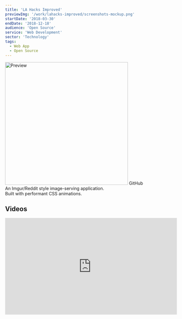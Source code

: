 ```yaml
---
title: 'LA Hacks Improved'
previewImg: '/work/lahacks-improved/screenshots-mockup.png'
startDate: '2018-03-30'
endDate: '2018-12-18'
audience: 'Open Source'
service: 'Web Development'
sector: 'Technology'
tags:
  - Web App
  - Open Source
---
```


<Img alt="Preview" src="/work/lahacks-improved/screenshots-mockup.png" height="400"/>

<Typography component="div" textAlign="center">
  <Anchor href="https://github.com/DamSenViet/lahacks-improved">GitHub</Anchor><br/>
  An Imgur/Reddit style image-serving application.<br/>
  Built with performant CSS animations.<br/>
</Typography>

## Videos

<MediaContainer>
  <iframe
    width="560"
    height="315"
    src="https://www.youtube-nocookie.com/embed/UAslSN53XpY?si=jCrNmAms40Pqmb6W"
    title="YouTube video player"
    frameBorder="0"
    allow="accelerometer; autoplay; clipboard-write; encrypted-media; gyroscope; picture-in-picture; web-share"
    allowFullScreen
  />
</MediaContainer>

<MediaContainer>
  <iframe
    width="560"
    height="315"
    src="https://www.youtube.com/embed/_a-jHiP1omo?si=eQ2htz3FHeKpaEjs"
    title="YouTube video player"
    frameBorder="0"
    allow="accelerometer; autoplay; clipboard-write; encrypted-media; gyroscope; picture-in-picture; web-share"
    allowFullScreen
  />
</MediaContainer>



## Background

This was an improved version of an application I built at a hackathon in Los
Angeles. The original was quite a bland application at the time, one you could
probably find a tutorial to do. I didn't feel quite satisifed with what had I
made so I took another chance at it.

What I was really after was to redesign this with a sleeker UI and real mobile
apps with hero animations (going from card to spanning the entire screen).

## Retrospective

I took this opportunity to learn a bunch of CSS tricks and optimizations. These
included learning more about the browser's rendering pipeline and how to
separate elements onto separate animatable layers via transform translate
properties. While implementing these I also came across the practice of
requesting animation frames before triggering any animations via JavaScript.
I also learned that the browser also placed limits to how much animation
optimization could be applied.


Among the CSS tricks I experimented with included sprite sheet animations.
This wasn't something I was even aware was possible in CSS at the time. After
coming across  some articles about how Twitter implemented their sprite sheet
animation really made me want to give it a shot. I ended up using this for the
favorite / like button!

Building this new version of the application, I was able to work more with
responsive design and CSS media queries - a topic I had been seeking more
practice on at the time in my quest of learning to build commercial-grade
applications.

This also forced me to work more with databases - designing database tables for
a potential social media site, learning more about issuing queries and
sanitizing user input outside of my academics.